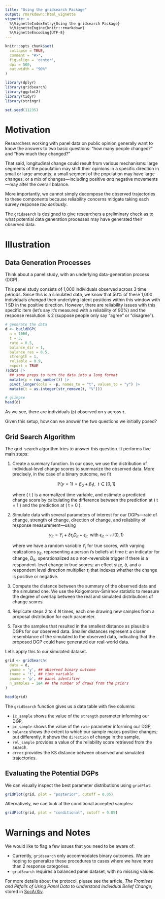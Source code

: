 ```yaml
---
title: "Using the gridsearch Package"
output: rmarkdown::html_vignette
vignette: >
  %\VignetteIndexEntry{Using the gridsearch Package}
  %\VignetteEngine{knitr::rmarkdown}
  %\VignetteEncoding{UTF-8}
---
```


```r
knitr::opts_chunk$set(
  collapse = TRUE,
  comment = "#>",
  fig.align = 'center',
  dpi = 500,
  out.width = "90%"
)

library(dplyr)
library(gridsearch)
library(ggplot2)
library(tidyr)
library(stringr)

set.seed(11235)

```

# Motivation

Researchers working with panel data on public opinion generally want to know the answers to two basic questions: "how many people changed?" and "how much they changed?"

That said, longitudinal change could result from various mechanisms: large segments of the population may shift their opinions in a specific direction in small or large amounts; a small segment of the population may have large changes; or a mix of changes---including positive *and* negative movements---may alter the overall balance.

More importantly, we cannot simply decompose the observed trajectories to these components because reliability concerns mitigate taking each survey response *too seriously*.

The `gridsearch` is designed to give researchers a preliminary check as to what potential data generation processes may have generated their observed data.

# Illustration

## Data Generation Processes

Think about a panel study, with an underlying data-generation process (DGP). 

This panel study consists of 1,000 individuals observed across 3 time periods. Since this is a simulated data, we know that 50% of these 1,000 individuals *changed* their underlying latent positions within this window with 1 SD in the positive direction. However, there are reliability issues with this specific item (let's say it's measured with a reliability of 90%) and the response resolution is 2 (suppose people only say "agree" or "disagree").

```r
# generate the data
d <- buildDGP(
  n = 1000,
  t = 3,
  rate = 0.5,
  balance_dir = 1,
  balance_res = 0.5,
  strength = 1,
  reliable = 0.9,
  export = TRUE
)$data |>
  ## some preps to turn the data into a long format
  mutate(p = row_number()) |>
  pivot_longer(cols = -p, names_to = "t", values_to = "y") |>
  mutate(t = as.integer(str_remove(t, "V")))

# glimpse
head(d)
```

As we see, there are individuals (`p`) observed on `y` across `t`.

Given this setup, how can we answer the two questions we initially posed?

## Grid Search Algorithm

The grid-search algorithm tries to answer this question. It performs five main steps:

1) Create a summary function. In our case, we use the distribution of individual-level change scores to summarize the observed data. More precisely, in the case of a binary outcome, we fit

   $$
   \mathbb{P}(y = 1) = \beta_0 + \beta_1t, \ \ t \in [0, 1]
   $$

   where \( t \) is a normalized time variable, and estimate a predicted change score by calculating the difference between the prediction at \( t = 1 \) and the prediction at \( t = 0 \).
   
2) Simulate data with several parameters of interest for our DGPs---rate of change, strength of change, direction of change, and reliability of response measurement---using

   $$
   y_{it} = Y_i + \delta \tau_i D_{it} + \epsilon_{it} \ \text{ with } \epsilon_{it} \sim \mathcal{N}(0, 1)
   $$

   where we have a random variable $Y_{i}$ for true scores, with varying realizations $y_{it}$, representing a person $i$'s beliefs at time $t$; an indicator for change, $D_{it}$, operationalized as a non-reversible trigger if there is a respondent-level change in true scores; an effect size, $\delta$, and a respondent level direction multiplier $\tau_i$ that indexes whether the change is positive or negative.

3) Compute the distance between the summary of the observed data and the simulated one. We use the Kolgomorov-Smirnov statistic to measure the degree of overlap between the real and simulated distributions of change scores. 

4) Replicate steps 2 to 4 $N$ times, each one drawing new samples from a proposal distribution for each parameter.

5) Take the samples that resulted in the smallest distance as plausible DGPs for our observed data. Smaller distances represent a closer resemblance of the simulated to the observed data, indicating that the proposed DGP could have generated our real-world data. 

Let's apply this to our simulated dataset.

```r
grid <- gridSearch(
  data = d,
  yname = 'y', ## observed binary outcome
  tname = 't', ## time variable
  pname = 'p', ## panel identifier
  n_samples = 1e4 ## the number of draws from the priors
)

head(grid)
```

The `gridSearch` function gives us a data table with five columns:

- `ic_sample` shows the value of the `strength` parameter informing our DGP,
- `pc_sample` shows the value of the `rate` parameter informing our DGP,
- `balance` shows the extent to which our sample makes positive changes; put differently, it shows the `direction` of change in the sample,
- `rel_sample` provides a value of the reliability score retrieved from the search.
- `error` provides the KS distance between observed and simulated trajectories.

## Evaluating the Potential DGPs

We can visually inspect the best parameter distributions using `gridPlot`:

```r
gridPlot(grid, plot = "posterior", cutoff = 0.05)
```

Alternatively, we can look at the conditional accepted samples:

```r
gridPlot(grid, plot = "conditional", cutoff = 0.05)
```

# Warnings and Notes

We would like to flag a few issues that you need to be aware of:

- Currently, `gridsearch` only accommodates binary outcomes. We are hoping to generalize these procedures to cases where we have more than 2 response categories.
- `gridSearch` requires a balanced panel dataset, with no missing values.

For more details about the protocol, please see the article, *The Promises and Pitfalls of Using Panel Data to Understand Individual Belief Change*, stored in [SocArXiv](https://osf.io/preprints/socarxiv/rhf4q).
